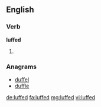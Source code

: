 ==English==

===Verb===
'''luffed'''

# {{en-past of|luff}}

===Anagrams===
* [[duffel#English|duffel]]
* [[duffle#English|duffle]]

[[de:luffed]]
[[fa:luffed]]
[[mg:luffed]]
[[vi:luffed]]